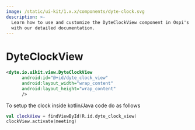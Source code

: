 ```yaml
---
image: /static/ui-kit/1.x.x/components/dyte-clock.svg
description: >-
  Learn how to use and customize the DyteClockView component in Ospi's Android
  with our detailed documentation.
---
```


# DyteClockView

```xml
<dyte.io.uikit.view.DyteClockView
      android:id="@+id/dyte_clock_view"
      android:layout_width="wrap_content"
      android:layout_height="wrap_content"
      />
```

To setup the clock inside kotlin/Java code do as follows

```kotlin
val clockView = findViewById(R.id.dyte_clock_view)
clockView.activate(meeting)
```

<head>
  <title>Android DyteClockView</title>
</head>
